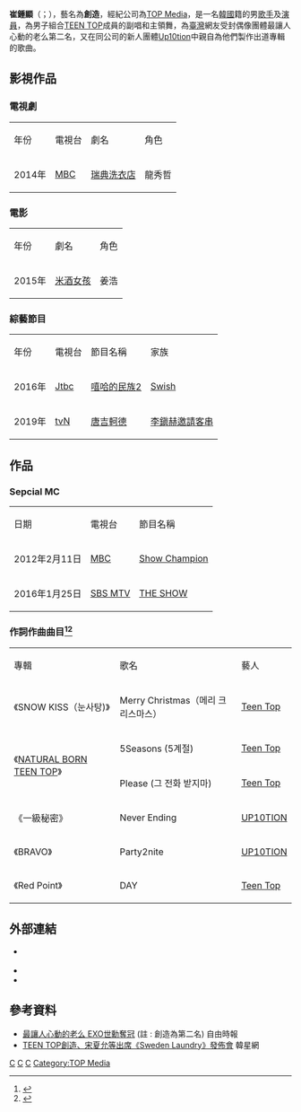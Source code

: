 {{藝人
| 姓名 =創造
| 類型 = 男藝人
| 圖片= 151226 Changjo.jpg
| 本名 = 崔鍾顯
| 外文名 =최종현
| 羅馬拼音 = Choi Jong-hyun
| 暱稱 = 外星人、崔忙內、熊熊、萌萌、創熊
| 國籍 = {{KOR}}
| 出生日期 = {{Birth date and age|1995|11|16}}	
| 出生地點 = {{KOR}}[[江原道_(韓國)|江原道]][[春川市|春川市]]
| 職業 = [[歌手|歌手]]、[[演員|演員]]、[[舞者|舞者]]、[[作詞家|作詞家]]、[[作曲家|作曲家]]
| 語言 = [[韓語|韓語]]、[[英語|英語]]、[[日語|日語]]
| 教育程度 = 實用音樂藝術學院 (就讀中)
| 音樂類型 = [[韓國流行音樂|K-pop]]、[[舞曲|Dance]]
| 出道地點 = {{KOR}}[[首爾特別市|首爾特別市]]
| 出道日期 = 2010年7月10日
| 出道作   = 《Clap》
| 代表作 = 要瘋了、長直髮的她、不是開玩笑
| 活躍年代 = 2010年至今
| 唱片公司 = [[LOEN_Entertainment|LOEN Entertainment]]（韓國）
| 經紀公司 = [[TOP_Media|TOP Media]]（2010年至2022年1月10日）
| 網站 = {{URL|www.teentop.co.kr/teentop/index.asp}}
| 相關團體 = [[TEEN_TOP|TEEN TOP]]
| 獎項 = [[TEEN_TOP|TEEN TOP]]：<br />2011	
第18屆大韓民國演藝藝術賞 - 男子新人歌手賞
<br />2013第27屆韓國金唱片大賞 - 年度最佳單曲專輯賞(It's)
}}

'''崔鍾顯'''（{{lang-en|Choi Jong Hyun}}；{{bd|1995年|11月16日}}），藝名為'''創造'''，經紀公司為[[TOP_Media|TOP Media]]，是一名[[韓國|韓國]]籍的男[[歌手|歌手]]及[[演員|演員]]，為男子組合[[TEEN_TOP|TEEN TOP]]成員的副唱和主領舞，為[[臺灣|臺灣]]網友受封偶像團體最讓人心動的老么第二名，又在同公司的新人團體[[Up10tion|Up10tion]]中親自為他們製作出道專輯的歌曲。

==影視作品==
=== 電視劇 ===
{| class="wikitable"
|-style="background:#DA70D6; color:white; font-weight:bold; text-align:center;"
|年份 ||電視台||劇名||角色
|-
| 2014年 || [[MBC|MBC]] || [[瑞典洗衣店|瑞典洗衣店]] || 龍秀哲
|}

=== 電影 ===
{| class="wikitable"
|-style="background:#DA70D6; color:white; font-weight:bold; text-align:center;"
|年份 ||劇名||角色
|-
| 2015年 || [[米酒女孩|米酒女孩]] || 姜浩
|}

=== 綜藝節目 ===
{| class="wikitable"
|-style="background:#DA70D6; color:white; font-weight:bold; text-align:center;"
|年份 ||電視台||節目名稱||家族
|-
| 2016年 || [[Jtbc|Jtbc]] || [[嘻哈的民族2|嘻哈的民族2]] ||[[Swish|Swish]]
|-
| 2019年 || [[tvN|tvN]] || [[唐吉軻德|唐吉軻德]] ||[[李鎭赫邀請客串|李鎭赫邀請客串]]
|}

==作品==
=== Sepcial MC ===
{| class="wikitable"
|-style="background:#DA70D6; color:white; font-weight:bold; text-align:center;"
|日期 ||電視台||節目名稱
|-
| 2012年2月11日 || [[MBC|MBC]] || [[Show_Champion|Show Champion]]
|-
| 2016年1月25日 || [[SBS_MTV|SBS MTV]] || [[THE_SHOW_(SBS_MTV節目)|THE SHOW]]
|}

=== 作詞作曲曲目<ref>{{Cite web |url=http://kpopn.com/2015/06/15/280560/ |title=存档副本 |access-date=2016-02-12 |archive-url=https://web.archive.org/web/20150702171041/http://kpopn.com/2015/06/15/280560/ |archive-date=2015-07-02 |dead-url=yes }}</ref><ref>{{Cite web |url=http://kpopn.com/2016/01/13/331920/ |title=存档副本 |access-date=2016-02-12 |archive-url=https://web.archive.org/web/20160311021441/http://kpopn.com/2016/01/13/331920/ |archive-date=2016-03-11 |dead-url=yes }}</ref> ===
{| class="wikitable"
|-style="background:#DA70D6; color:white; font-weight:bold; text-align:center;"
|專輯 ||歌名||藝人
|-
| rowspan=1|《SNOW KISS（눈사탕)》|| Merry Christmas（메리 크리스마스）||[[Teen_Top|Teen Top]]
|-
| rowspan=2|《[[NATURAL_BORN_TEEN_TOP|NATURAL BORN TEEN TOP]]》|| 5Seasons (5계절)||[[Teen_Top|Teen Top]]
|-
| Please (그 전화 받지마)||[[Teen_Top|Teen Top]]
|-
| rowspan=1|《一級秘密》||Never Ending|| [[UP10TION|UP10TION]]
|-
| rowspan=1|《BRAVO》||Party2nite|| [[UP10TION|UP10TION]]
|-
|《Red Point》|| DAY||[[Teen_Top|Teen Top]]
|}

== 外部連結 ==
* {{official|www.teentop.co.kr/teentop}} {{ko}} {{en}}
* {{twitter|TOPmedia_Kr|所屬公司 TOP MEDIA}}
* {{facebook|topmediastar|所屬公司 TOP MEDIA}}

==參考資料==
*[http://ent.ltn.com.tw/news/breakingnews/1420391 最讓人心動的老么 EXO世勳奪冠] {{Wayback|url=http://ent.ltn.com.tw/news/breakingnews/1420391 |date=20181128194558 }} (註 : 創造為第二名) 自由時報
*[http://www.koreastardaily.com/tc/photo/51370 TEEN TOP創造、宋夏允等出席《Sweden Laundry》發佈會] {{Wayback|url=http://www.koreastardaily.com/tc/photo/51370 |date=20161023134152 }} 韓星網
{{reflist}}

{{Hit The Stage}}
{{TOP Media}}
{{TEEN TOP}}
{{normdaten}}
[[Category:韓國男歌手|C]]
[[Category:韓國流行音樂歌手|C]]
[[Category:韓語流行音樂歌手|C]]
[[Category:TOP_Media|Category:TOP Media]]
